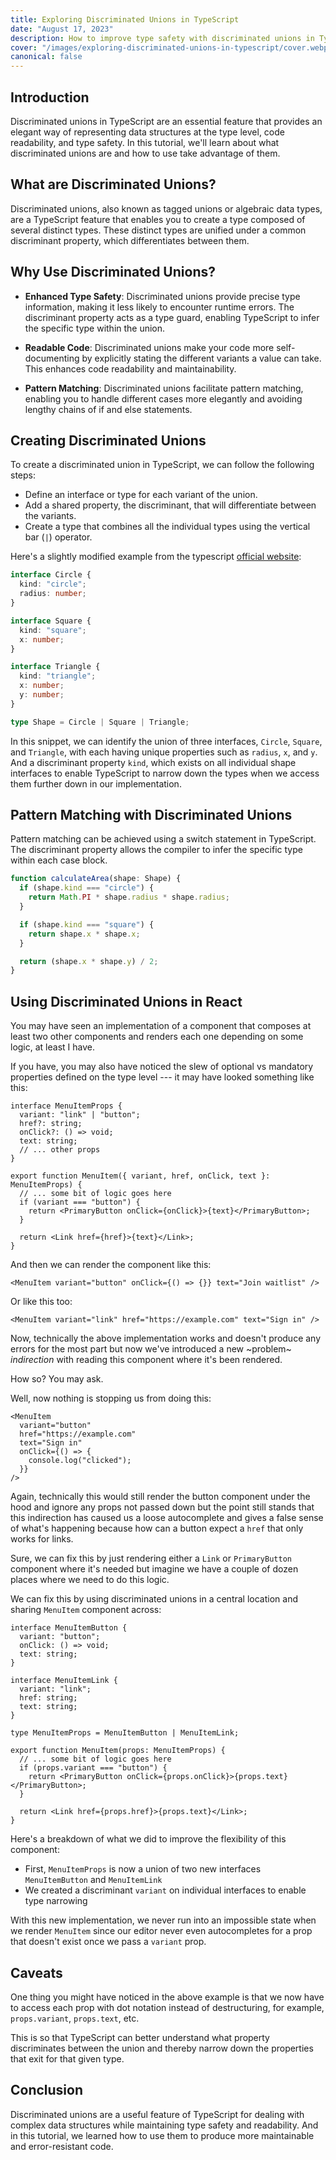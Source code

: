 ```yaml
---
title: Exploring Discriminated Unions in TypeScript
date: "August 17, 2023"
description: How to improve type safety with discriminated unions in TypeScript
cover: "/images/exploring-discriminated-unions-in-typescript/cover.webp"
canonical: false
---
```


## Introduction

Discriminated unions in TypeScript are an essential feature that provides an elegant way of representing data structures at the type level, code readability, and type safety. In this tutorial, we'll learn about what discriminated unions are and how to use take advantage of them.

## What are Discriminated Unions?

Discriminated unions, also known as tagged unions or algebraic data types, are a TypeScript feature that enables you to create a type composed of several distinct types. These distinct types are unified under a common discriminant property, which differentiates between them.

## Why Use Discriminated Unions?

- **Enhanced Type Safety**: Discriminated unions provide precise type information, making it less likely to encounter runtime errors. The discriminant property acts as a type guard, enabling TypeScript to infer the specific type within the union.

- **Readable Code**: Discriminated unions make your code more self-documenting by explicitly stating the different variants a value can take. This enhances code readability and maintainability.

- **Pattern Matching**: Discriminated unions facilitate pattern matching, enabling you to handle different cases more elegantly and avoiding lengthy chains of if and else statements.

## Creating Discriminated Unions

To create a discriminated union in TypeScript, we can follow the following steps:

- Define an interface or type for each variant of the union.
- Add a shared property, the discriminant, that will differentiate between the variants.
- Create a type that combines all the individual types using the vertical bar (`|`) operator.

Here's a slightly modified example from the typescript [official website](https://www.typescriptlang.org/docs/handbook/typescript-in-5-minutes-func.html#unions):

```ts
interface Circle {
  kind: "circle";
  radius: number;
}

interface Square {
  kind: "square";
  x: number;
}

interface Triangle {
  kind: "triangle";
  x: number;
  y: number;
}

type Shape = Circle | Square | Triangle;
```

In this snippet, we can identify the union of three interfaces, `Circle`, `Square`, and `Triangle`, with each having unique properties such as `radius`, `x`, and `y`. And a discriminant property `kind`, which exists on all individual shape interfaces to enable TypeScript to narrow down the types when we access them further down in our implementation.

## Pattern Matching with Discriminated Unions

Pattern matching can be achieved using a switch statement in TypeScript. The discriminant property allows the compiler to infer the specific type within each case block.

```ts
function calculateArea(shape: Shape) {
  if (shape.kind === "circle") {
    return Math.PI * shape.radius * shape.radius;
  }

  if (shape.kind === "square") {
    return shape.x * shape.x;
  }

  return (shape.x * shape.y) / 2;
}
```

## Using Discriminated Unions in React

You may have seen an implementation of a component that composes at least two other components and renders each one depending on some logic, at least I have.

If you have, you may also have noticed the slew of optional vs mandatory properties defined on the type level --- it may have looked something like this:

```tsx
interface MenuItemProps {
  variant: "link" | "button";
  href?: string;
  onClick?: () => void;
  text: string;
  // ... other props
}

export function MenuItem({ variant, href, onClick, text }: MenuItemProps) {
  // ... some bit of logic goes here
  if (variant === "button") {
    return <PrimaryButton onClick={onClick}>{text}</PrimaryButton>;
  }

  return <Link href={href}>{text}</Link>;
}
```

And then we can render the component like this:

```tsx
<MenuItem variant="button" onClick={() => {}} text="Join waitlist" />
```

Or like this too:

```tsx
<MenuItem variant="link" href="https://example.com" text="Sign in" />
```

Now, technically the above implementation works and doesn't produce any errors for the most part but now we've introduced a new ~problem~ _indirection_ with reading this component where it's been rendered.

How so? You may ask.

Well, now nothing is stopping us from doing this:

```tsx
<MenuItem
  variant="button"
  href="https://example.com"
  text="Sign in"
  onClick={() => {
    console.log("clicked");
  }}
/>
```

Again, technically this would still render the button component under the hood and ignore any props not passed down but the point still stands that this indirection has caused us a loose autocomplete and gives a false sense of what's happening because how can a button expect a `href` that only works for links.

Sure, we can fix this by just rendering either a `Link` or `PrimaryButton` component where it's needed but imagine we have a couple of dozen places where we need to do this logic.

We can fix this by using discriminated unions in a central location and sharing `MenuItem` component across:

```tsx
interface MenuItemButton {
  variant: "button";
  onClick: () => void;
  text: string;
}

interface MenuItemLink {
  variant: "link";
  href: string;
  text: string;
}

type MenuItemProps = MenuItemButton | MenuItemLink;

export function MenuItem(props: MenuItemProps) {
  // ... some bit of logic goes here
  if (props.variant === "button") {
    return <PrimaryButton onClick={props.onClick}>{props.text}</PrimaryButton>;
  }

  return <Link href={props.href}>{props.text}</Link>;
}
```

Here's a breakdown of what we did to improve the flexibility of this component:

- First, `MenuItemProps` is now a union of two new interfaces `MenuItemButton` and `MenuItemLink`
- We created a discriminant `variant` on individual interfaces to enable type narrowing

With this new implementation, we never run into an impossible state when we render `MenuItem` since our editor never even autocompletes for a prop that doesn't exist once we pass a `variant` prop.

## Caveats

One thing you might have noticed in the above example is that we now have to access each prop with dot notation instead of destructuring, for example, `props.variant`, `props.text`, etc.

This is so that TypeScript can better understand what property discriminates between the union and thereby narrow down the properties that exit for that given type.

## Conclusion

Discriminated unions are a useful feature of TypeScript for dealing with complex data structures while maintaining type safety and readability. And in this tutorial, we learned how to use them to produce more maintainable and error-resistant code.
